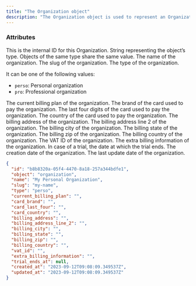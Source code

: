 ```yaml
---
title: "The Organization object"
description: "The Organization object is used to represent an Organization in Edgee."
---
```


### Attributes

<ResponseField name="id" type="string">
  This is the internal ID for this Organization.
</ResponseField>

<ResponseField name="object" type="string">
  String representing the object’s type. Objects of the same type share the same value.
</ResponseField>

<ResponseField name="name" type="string">
  The name of the organization.
</ResponseField>

<ResponseField name="slug" type="string">
  The slug of the organization.
</ResponseField>

<ResponseField name="type" type="string">
  The type of the organization.
  
  It can be one of the following values:
  - `perso`: Personal organization
  - `pro`: Professional organization
</ResponseField>

<ResponseField name="current_billing_plan" type="string">
  The current billing plan of the organization.
</ResponseField>

<ResponseField name="card_brand" type="string">
  The brand of the card used to pay the organization.
</ResponseField>

<ResponseField name="card_last_four" type="string">
  The last four digits of the card used to pay the organization.
</ResponseField>

<ResponseField name="card_country" type="string">
  The country of the card used to pay the organization.
</ResponseField>

<ResponseField name="billing_address" type="string">
  The billing address of the organization.
</ResponseField>

<ResponseField name="billing_address_line_2" type="string">
  The billing address line 2 of the organization.
</ResponseField>

<ResponseField name="billing_city" type="string">
  The billing city of the organization.
</ResponseField>

<ResponseField name="billing_state" type="string">
  The billing state of the organization.
</ResponseField>

<ResponseField name="billing_zip" type="string">
  The billing zip of the organization.
</ResponseField>

<ResponseField name="billing_country" type="string">
  The billing country of the organization.
</ResponseField>

<ResponseField name="vat_id" type="string">
  The VAT ID of the organization.
</ResponseField>

<ResponseField name="extra_billing_information" type="string">
  The extra billing information of the organization.
</ResponseField>

<ResponseField name="trial_ends_at" type="string">
  In case of a trial, the date at which the trial ends.
</ResponseField>

<ResponseField name="created_at" type="string">
  The creation date of the organization.
</ResponseField>

<ResponseField name="updated_at" type="string">
  The last update date of the organization.
</ResponseField>

<ResponseExample>

```json Organization object
{
  "id": "b8b8320a-05f4-4470-8a18-257a344bdfe1",
  "object": "organization",
  "name": "My Personal Organization",
  "slug": "my-name",
  "type": "perso",
  "current_billing_plan": "",
  "card_brand": "",
  "card_last_four": "",
  "card_country": "",
  "billing_address": "",
  "billing_address_line_2": "",
  "billing_city": "",
  "billing_state": "",
  "billing_zip": "",
  "billing_country": "",
  "vat_id": "",
  "extra_billing_information": "",
  "trial_ends_at": null,
  "created_at": "2023-09-12T09:08:09.349537Z",
  "updated_at": "2023-09-12T09:08:09.349537Z"
}
```

</ResponseExample>

<Snippet file="snippet-edgee-sdk.mdx" />
